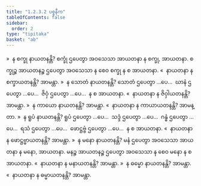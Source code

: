 ```yaml
---
title: "1.2.3.2 ပစ္စနီက"
tableOfContents: false
sidebar:
  order: 2
type: "tipitaka"
basket: "ab"
---
```



<DynamicBreadcrumb />

<Division number="15">

<Paragraph number="288">
»  န စက္ခု နာယတနန္တိ?
</Paragraph>

<Paragraph number="289">
စက္ခုံ ဌပေတွာ အဝသေသာ အာယတနာ န စက္ခု, အာယတနာ. စက္ခုဉ္စ အာယတနဉ္စ ဌပေတွာ အဝသေသာ န စေဝ စက္ခု န စ အာယတနာ.
</Paragraph>

<Paragraph number="290">
«  နာယတနာ န စက္ခာယတနန္တိ? အာမန္တာ.
</Paragraph>

<Paragraph number="291">
»  န သောတံ နာယတနန္တိ?
</Paragraph>

<Paragraph number="292">
သောတံ ဌပေတွာ …ပေ…  ဃာနံ ဌပေတွာ …ပေ…  ဇိဝှံ ဌပေတွာ …ပေ…  န စ အာယတနာ.
</Paragraph>

<Paragraph number="293">
«  နာယတနာ န ဇိဝှါယတနန္တိ? အာမန္တာ.
</Paragraph>

<Paragraph number="294">
»  န ကာယော နာယတနန္တိ? အာမန္တာ.
</Paragraph>

<Paragraph number="295">
«  နာယတနာ န ကာယာယတနန္တိ? အာမန္တာ.
</Paragraph>

<Paragraph number="296">
»  န ရူပံ နာယတနန္တိ?
</Paragraph>

<Paragraph number="297">
ရူပံ ဌပေတွာ …ပေ…  သဒ္ဒံ ဌပေတွာ …ပေ…  ဂန္ဓံ ဌပေတွာ …ပေ…  ရသံ ဌပေတွာ …ပေ…  ဖောဋ္ဌဗ္ဗံ ဌပေတွာ …ပေ…  န စ အာယတနာ.
</Paragraph>

<Paragraph number="298">
«  နာယတနာ န ဖောဋ္ဌဗ္ဗာယတနန္တိ? အာမန္တာ.
</Paragraph>

<Paragraph number="299">
»  န မနော နာယတနန္တိ?
</Paragraph>

<Paragraph number="300">
မနံ ဌပေတွာ အဝသေသာ အာယတနာ န မနော, အာယတနာ. မနဉ္စ အာယတနဉ္စ ဌပေတွာ အဝသေသာ န စေဝ မနော န စ အာယတနာ.
</Paragraph>

<Paragraph number="301">
«  နာယတနာ န မနာယတနန္တိ? အာမန္တာ.
</Paragraph>

<Paragraph number="302">
»  န ဓမ္မော နာယတနန္တိ? အာမန္တာ.
</Paragraph>

<Paragraph number="303">
«  နာယတနာ န ဓမ္မာယတနန္တိ? အာမန္တာ.
</Paragraph>
</Division>